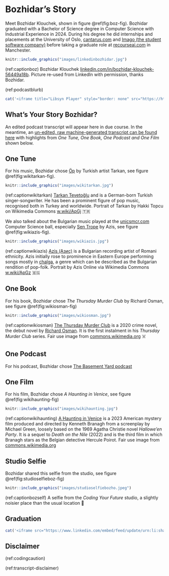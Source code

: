 # Bozhidar's Story {#bozhidar}

Meet Bozhidar Klouchek, shown in figure \@ref(fig:boz-fig). Bozhidar graduated with a Bachelor of Science degree in Computer Science with Industrial Experience in 2024. During his degree he did internships and placements at the University of Oslo, [cantarus.com](https://www.cantarus.com/) and [Imago (the student software company)](https://imago.cs.manchester.ac.uk/) before taking a graduate role at [recourseai.com](https://www.recourseai.com/) in Manchester. 

```r
knitr::include_graphics("images/linkedinbozhidar.jpg")
```
(ref:captionboz) Bozhidar Klouchek [linkedin.com/in/bozhidar-klouchek-56449a18b](https://www.linkedin.com/in/bozhidar-klouchek-56449a18b/). Picture re-used from LinkedIn with permission, thanks Bozhidar.

(ref:podcastblurb)


```r
cat('<iframe title="Libsyn Player" style="border: none" src="https://html5-player.libsyn.com/embed/episode/id/32382377/height/90/theme/custom/thumbnail/yes/direction/forward/render-playlist/no/custom-color/000000/" height="90" width="100%" scrolling="no"  allowfullscreen="" webkitallowfullscreen="true" mozallowfullscreen="true" allowfullscreen="true" msallowfullscreen="true" style="border: none;"></iframe>')
```

## What's Your Story Bozhidar? {#boz-story}



An edited podcast transcript will appear here in due course. In the meantime, an [un-edited, raw machine-generated transcript can be found here](https://github.com/dullhunk/cdyf/blob/master/raw-transcript-bozhidar.md) with highlights from *One Tune, One Book, One Podcast and One Film* shown below.


## One Tune {#boz-tune}

For his music, Bozhidar chose [Öp](https://www.youtube.com/watch?v=QNoC_mVojhc) by Turkish artist Tarkan, see figure \@ref(fig:wikitarkan-fig).

```r
knitr::include_graphics("images/wikitarkan.jpg")
```

(ref:captionwikitarkan) [Tarkan Tevetoğlu](https://en.wikipedia.org/wiki/Tarkan_(singer)) and is a German-born Turkish singer-songwriter. He has been a prominent figure of pop music, recognised both in Turkey and worldwide. Portrait of Tarkan by Hakki Topcu on Wikimedia Commons [w.wiki/ApGj](https://w.wiki/ApGj) 🇹🇷

We also talked about the Bulgarian music played at the [unicsmcr.com](https://unicsmcr.com/) Computer Science ball, especially [Sen Trope](https://www.youtube.com/watch?v=BplsGX5eLLo) by Azis, see figure \@ref(fig:wikiazis-fig).

```r
knitr::include_graphics("images/wikiazis.jpg")
```


(ref:captionwikiazis) [Azis (Азис)](https://en.wikipedia.org/wiki/Azis) is a Bulgarian recording artist of Romani ethnicity. Azis initially rose to prominence in Eastern Europe performing songs mostly in [chalga](https://en.wikipedia.org/wiki/Chalga), a genre which can be described as the Bulgarian rendition of pop-folk. Portrait by Azis Online via Wikimedia Commons [w.wiki/ApGz](https://w.wiki/ApGz) 🇧🇬



## One Book {#boz-book}

For his book, Bozhidar chose *The Thursday Murder Club* by Richard Osman, see figure \@ref(fig:wikiosman-fig)

```r
knitr::include_graphics("images/wikiosman.jpg")
```

(ref:captionwikiosman) [The Thursday Murder Club](https://en.wikipedia.org/wiki/The_Thursday_Murder_Club) is a 2020 crime novel, the debut novel by [Richard Osman](https://en.wikipedia.org/wiki/Richard_Osman). It is the first instalment in his *Thursday Murder Club* series. Fair use image from [commons.wikimedia.org](https://commons.wikimedia.org) ☠️

## One Podcast {#boz-podcast}

For his podcast, Bozhidar chose [The Basement Yard podcast](https://www.youtube.com/@TheBasementYard)

## One Film {#boz-film}

For his film, Bozhidar chose *A Haunting in Venice*, see figure \@ref(fig:wikihaunting-fig)

```r
knitr::include_graphics("images/wikihaunting.jpg")
```

(ref:captionwikihaunting) [A Haunting in Venice](https://en.wikipedia.org/wiki/A_Haunting_in_Venice) is a 2023 American mystery film produced and directed by Kenneth Branagh from a screenplay by Michael Green, loosely based on the 1969 Agatha Christie novel *Hallowe'en Party*. It is a sequel to *Death on the Nile* (2022) and is the third film in which Branagh stars as the Belgian detective Hercule Poirot. Fair use image from [commons.wikimedia.org](https://commons.wikimedia.org) 

## Studio Selfie {#boz-selfie}

Bozhidar shared this selfie from the studio, see figure \@ref(fig:studioselfieboz-fig)

```r
knitr::include_graphics("images/studioselfiebozho.jpeg")
```

(ref:captionbozself) A selfie from the *Coding Your Future* studio, a slightly noisier place than the usual location 🤳

## Graduation {#boz-graduation}

```r
cat('<iframe src="https://www.linkedin.com/embed/feed/update/urn:li:share:7222190262943420416" height="1319" width="504" frameborder="0" allowfullscreen="" title="Embedded post"></iframe>')
```


## Disclaimer  


::: {.rmdcaution}

(ref:codingcaution)

(ref:transcript-disclaimer)  

:::
